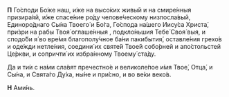 
**П** Го́споди Бо́же наш, и́же на высо́ких живы́й и на смире́нныя призира́яй, и́же спасе́ние ро́ду челове́ческому низпосла́вый, Единоро́днаго Сы́на Твоего́ и Бо́га, Го́спода на́шего Иису́са Христа́, при́зри на рабы Твоя́ оглаше́нныя <NamesEditorInput type="Оглашаемые" />, подкло́ньшия Тебе́ Своя́ выя, и сподо́би я́ во вре́мя благополу́чное ба́ни пакибытия́, оставле́ния грехо́в и оде́жди нетле́ния, соедини́ их святе́й Твое́й собо́рней и апо́стольстей Це́ркви, и сопричти́ их избра́нному Твоему́ ста́ду.

Да и ти́и с на́ми сла́вят пречестно́е и великоле́пое и́мя Твое́, Отца́, и Сы́на, и Свята́го Ду́ха, ны́не и при́сно, и во ве́ки веко́в.

**Н** Ами́нь.
